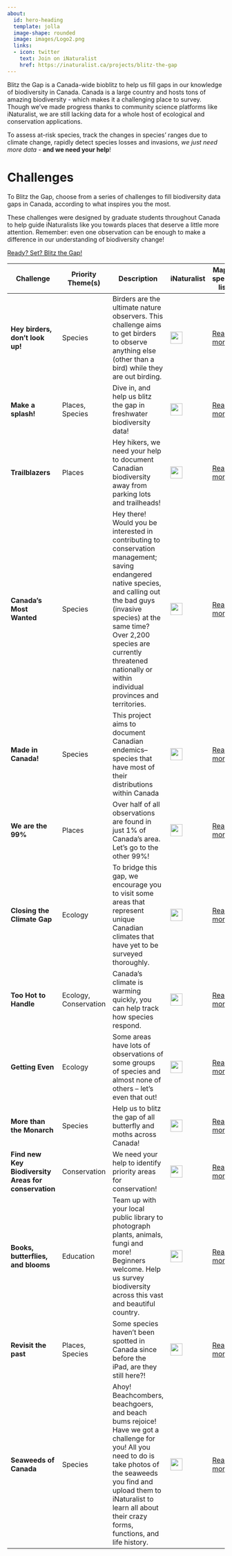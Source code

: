 ```yaml
---
about:
  id: hero-heading
  template: jolla
  image-shape: rounded
  image: images/Logo2.png
  links:
  - icon: twitter
    text: Join on iNaturalist
    href: https://inaturalist.ca/projects/blitz-the-gap
---
```


::: {#hero-heading}
Blitz the Gap is a Canada-wide bioblitz to help us fill gaps in our knowledge of biodiversity in Canada. Canada is a large country and hosts tons of amazing biodiversity - which makes it a challenging place to survey. Though we’ve made progress thanks to community science platforms like iNaturalist, we are still lacking data for a whole host of ecological and conservation applications.

To assess at-risk species, track the changes in species’ ranges due to climate change, rapidly detect species losses and invasions, *we just need more data* - **and we need your help**!
:::

# Challenges

To Blitz the Gap, choose from a series of challenges to fill biodiversity data gaps in Canada, according to what inspires you the most.

These challenges were designed by graduate students throughout Canada to help guide iNaturalists like you towards places that deserve a little more attention. Remember: even one observation can be enough to make a difference in our understanding of biodiversity change!

[Ready? Set? Blitz the Gap!](https://inaturalist.ca/projects/blitz-the-gap){.btn .btn-success .btn role="button"}

| Challenge | Priority Theme(s) | Description | iNaturalist | Maps & species lists |
|---------------|----------|-----------------------|---------|---------------|
| **Hey birders, don't look up!** | Species | Birders are the ultimate nature observers. This challenge aims to get birders to observe anything else (other than a bird) while they are out birding. | [![](https://static.inaturalist.org/sites/1-logo_square.png?1573071870){.center width="28"}](https://inaturalist.ca/projects/blitz-the-gap-hey-birders-don-t-look-up) | [Read more](https://inaturalist.ca/projects/blitz-the-gap-hey-birders-don-t-look-up?tab=about "Check the map!"){.btn .btn-success .btn role="button"} |
| **Make a splash!** | Places, Species | Dive in, and help us blitz the gap in freshwater biodiversity data! | [![](https://static.inaturalist.org/sites/1-logo_square.png?1573071870){.center width="28"}](https://inaturalist.ca/projects/blitz-the-gap-make-a-splash) | [Read more](https://pollocklab.github.io/blitz-the-gap/challenges/freshwater-challenge-template.html "Check the map!"){.btn .btn-success .btn role="button"} |
| **Trailblazers** | Places | Hey hikers, we need your help to document Canadian biodiversity away from parking lots and trailheads! | [![](https://static.inaturalist.org/sites/1-logo_square.png?1573071870){.center width="28"}](https://inaturalist.ca/projects/blitz-the-gap-trailblazers) | [Read more](https://pollocklab.github.io/blitz-the-gap/challenges/Trailblazers_challenge.html "Check the map!"){.btn .btn-success .btn role="button"} |
| **Canada's Most Wanted** | Species | Hey there! Would you be interested in contributing to conservation management; saving endangered native species, and calling out the bad guys (invasive species) at the same time? Over 2,200 species are currently threatened nationally or within individual provinces and territories. | [![](https://static.inaturalist.org/sites/1-logo_square.png?1573071870){.center width="28"}](https://inaturalist.ca/projects/blitz-the-gap-canada-s-most-wanted) | [Read more](https://inaturalist.ca/projects/blitz-the-gap-canada-s-most-wanted?tab=about "Check the map!"){.btn .btn-success .btn role="button"} |
| **Made in Canada!** | Species | This project aims to document Canadian endemics--species that have most of their distributions within Canada | [![](https://static.inaturalist.org/sites/1-logo_square.png?1573071870){.center width="28"}](https://inaturalist.ca/projects/blitz-the-gap-made-in-canada) | [Read more](https://inaturalist.ca/projects/blitz-the-gap-made-in-canada?tab=about "Check the map!"){.btn .btn-success .btn role="button"} |
| **We are the 99%** | Places | Over half of all observations are found in just 1% of Canada's area. Let's go to the other 99%! | [![](https://static.inaturalist.org/sites/1-logo_square.png?1573071870){.center width="28"}](https://inaturalist.ca/projects/blitz-the-gap-the-other-99) | [Read more](https://pollocklab.github.io/blitz-the-gap/challenges/99-percent.html "Check the map!"){.btn .btn-success .btn role="button"} |
| **Closing the Climate Gap** | Ecology | To bridge this gap, we encourage you to visit some areas that represent unique Canadian climates that have yet to be surveyed thoroughly. | [![](https://static.inaturalist.org/sites/1-logo_square.png?1573071870){.center width="28"}](https://inaturalist.ca/projects/blitz-the-gap-closing-the-climate-gap) | [Read more](https://pollocklab.github.io/blitz-the-gap/challenges/climate_gaps_challenge.html "Check the map!"){.btn .btn-success .btn role="button"} |
| **Too Hot to Handle** | Ecology, Conservation | Canada’s climate is warming quickly, you can help track how species respond. | [![](https://static.inaturalist.org/sites/1-logo_square.png?1573071870){.center width="28"}](https://inaturalist.ca/projects/blitz-the-gap-too-hot-to-handle) | [Read more](https://pollocklab.github.io/blitz-the-gap/challenges/Too_hot_to_handle_challenge.html "Check the map!"){.btn .btn-success .btn role="button"} |
| **Getting Even** | Ecology | Some areas have lots of observations of some groups of species and almost none of others – let's even that out! | [![](https://static.inaturalist.org/sites/1-logo_square.png?1573071870){.center width="28"}](https://inaturalist.ca/projects/blitz-the-gap-getting-even) | [Read more](https://pollocklab.github.io/blitz-the-gap/challenges/getting-even.html){.btn .btn-success .btn role="button"} |
| **More than the Monarch** | Species | Help us to blitz the gap of all butterfly and moths across Canada! | [![](https://static.inaturalist.org/sites/1-logo_square.png?1573071870){.center width="28"}](https://inaturalist.ca/projects/more-than-the-monarch) | [Read more](https://pollocklab.github.io/blitz-the-gap/challenges/challenge-Butterfly.html){.btn .btn-success .btn role="button"} |
| **Find new Key Biodiversity Areas for conservation** | Conservation | We need your help to identify priority areas for conservation! | [![](https://static.inaturalist.org/sites/1-logo_square.png?1573071870){.center width="28"}](https://inaturalist.ca/projects/blitz-the-gap-conservation-priorities-in-canada-maybas) | [Read more](https://pollocklab.github.io/blitz-the-gap/challenges/challenge2_mayBAs.html){.btn .btn-success .btn role="button"} |
| **Books, butterflies, and blooms** | Education | Team up with your local public library to photograph plants, animals, fungi and more! Beginners welcome. Help us survey biodiversity across this vast and beautiful country. | [![](https://static.inaturalist.org/sites/1-logo_square.png?1573071870){.center width="28"}](https://inaturalist.ca/projects/blitz-the-gap-books-butterflies-blooms) | [Read more](https://pollocklab.github.io/blitz-the-gap/challenges/challenge-libraries.html){.btn .btn-success .btn role="button"} |
| **Revisit the past** | Places, Species | Some species haven’t been spotted in Canada since before the iPad, are they still here?! | [![](https://static.inaturalist.org/sites/1-logo_square.png?1573071870){.center width="28"}](https://inaturalist.ca/projects/blitz-the-gap-revisiting-the-past) | [Read more](https://pollocklab.github.io/blitz-the-gap/challenges/challenge-libraries.html){.btn .btn-success .btn role="button"} |
| **Seaweeds of Canada** | Species | Ahoy! Beachcombers, beachgoers, and beach bums rejoice! Have we got a challenge for you! All you need to do is take photos of the seaweeds you find and upload them to iNaturalist to learn all about their crazy forms, functions, and life history. | [![](https://static.inaturalist.org/sites/1-logo_square.png?1573071870){.center width="28"}](https://inaturalist.ca/projects/blitz-the-gap-seaweeds-of-canada) | [Read more](https://pollocklab.github.io/blitz-the-gap/challenges/Seaweeds_challenge.html){.btn .btn-success .btn role="button"} |
